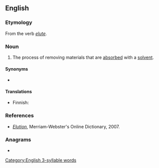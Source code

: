 {{also|élution}}
==English==

===Etymology===
From the verb ''[[elute]]''.

===Noun===
{{en-noun|~}}

# {{lb|en|analytical chemistry}} The process of removing materials that are [[absorbed]] with a [[solvent]].

====Synonyms====
* {{l|en|desorption}}

====Translations====
{{trans-top|process of separating solvent and dissolved material}}
* Finnish: {{t|fi|eluutio}}
{{trans-mid}}
{{trans-bottom}}

===References===
* ''[http://www.m-w.com/cgi-bin/dictionary?book=Dictionary&va=elution Elution]'', Merriam-Webster's Online Dictionary, 2007.

===Anagrams===
* {{anagrams|en|line out|line-out|lineout|outline}}

[[Category:English 3-syllable words]]
